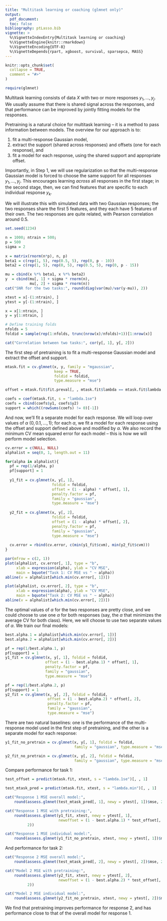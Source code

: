 ```yaml
---
title: "Multitask learning or coaching (glmnet only)"
output: 
  pdf_document:
  toc: false
bibliography: ptLasso.bib
vignette: >
  %\VignetteIndexEntry{Multitask learning or coaching}
  %\VignetteEngine{knitr::rmarkdown}
  %\VignetteEncoding{UTF-8}
  %\VignetteDepends{rpart, xgboost, survival, sparsepca, MASS}
---
```


```r
knitr::opts_chunk$set(
  collapse = TRUE,
  comment = "#>"
)
```

```r
require(glmnet)
```

Multitask learning consists of data $X$ with two or more responses $y_1, \dots, y_j$. We usually assume that there is shared signal across the responses, and that performance can be improved by jointly fitting models for the responses.

Pretraining is a natural choice for multitask learning -- it is a method to pass information between models. The overview for our approach is to:

1. fit a multi-response Gaussian model,
2. extract the support (shared across responses) and offsets (one for each response), and
3. fit a model for each response, using the shared support and appropriate offset.

Importantly, in Step 1, we will use regularization so that the multi-response Gaussian model is forced to choose the same support for all responses $y_1, \dots, y_j$. This encourages learning _across_ all responses in the first stage; in the second stage, then, we can find features that are specific to each individual response $y_k$.

We will illustrate this with simulated data with two Gaussian responses; the two responses share the first 5 features, and they each have 5 features of their own. The two responses are quite related, with Pearson correlation around 0.5. 
```r
set.seed(1234)

n = 1000; ntrain = 500;
p = 500
sigma = 2
     
x = matrix(rnorm(n*p), n, p)
beta1 = c(rep(1, 5), rep(0.5, 5), rep(0, p - 10))
beta2 = c(rep(1, 5), rep(0, 5), rep(0.5, 5), rep(0, p - 15))

mu = cbind(x %*% beta1, x %*% beta2)
y  = cbind(mu[, 1] + sigma * rnorm(n), 
           mu[, 2] + sigma * rnorm(n))
cat("SNR for the two tasks:", round(diag(var(mu)/var(y-mu)), 2))

xtest = x[-(1:ntrain), ]
ytest = y[-(1:ntrain), ]

x = x[1:ntrain, ]
y = y[1:ntrain, ]

# Define training folds
nfolds = 5
foldid = sample(rep(1:nfolds, trunc(nrow(x)/nfolds)+1))[1:nrow(x)]

cat("Correlation between two tasks:", cor(y[, 1], y[, 2]))
```


The first step of pretraining is to fit a multi-response Gaussian model and extract the offset and support.
```r
mtask.fit = cv.glmnet(x, y, family = "mgaussian", 
                      keep = TRUE, 
                      foldid = foldid,
                      type.measure = "mse")

offset = mtask.fit$fit.preval[, , mtask.fit$lambda == mtask.fit$lambda.1se]

coefs = coef(mtask.fit, s = "lambda.1se")
coefs = cbind(coefs$y1, coefs$y2)
support = which((rowSums(coefs) != 0)[-1])
```

And now, we'll fit a separate model for each response. We will loop over values of $\alpha$ ($0, 0.1, \dots, 1$); for each $\alpha$, we fit a model for each response using the offset and support defined above and modified by $\alpha$. We also record the minimum CV mean squared error for each model -- this is how we will perform model selection.
```r
cv.error = c(NULL, NULL)
alphalist = seq(0, 1, length.out = 11)

for(alpha in alphalist){
  pf = rep(1/alpha, p)
  pf[support] = 1
  
  y1_fit = cv.glmnet(x, y[, 1], 
                     foldid = foldid,
                     offset = (1 - alpha) * offset[, 1],
                     penalty.factor = pf,
                     family = "gaussian",
                     type.measure = "mse")
  
  y2_fit = cv.glmnet(x, y[, 2], 
                     foldid = foldid,
                     offset = (1 - alpha) * offset[, 2],
                     penalty.factor = pf,
                     family = "gaussian",
                     type.measure = "mse")
  
  cv.error = rbind(cv.error, c(min(y1_fit$cvm), min(y2_fit$cvm)))
}

par(mfrow = c(2, 1))
plot(alphalist, cv.error[, 1], type = "b",
     xlab = expression(alpha), ylab = "CV MSE",
     main = bquote("Task 1: CV MSE vs " ~ alpha))
abline(v = alphalist[which.min(cv.error[, 1])])

plot(alphalist, cv.error[, 2], type = "b",
     xlab = expression(alpha), ylab = "CV MSE",
     main = bquote("Task 2: CV MSE vs " ~ alpha))
abline(v = alphalist[which.min(cv.error[, 2])])

```

The optimal values of $\alpha$ for the two responses are pretty close, and we could choose to use one $\alpha$ for both responses (say, the $\alpha$ that minimizes the average CV for both class). Here, we will choose to use two separate values of $\alpha$. We train our final models:
```r
best.alpha.1 = alphalist[which.min(cv.error[, 1])]
best.alpha.2 = alphalist[which.min(cv.error[, 2])]

pf = rep(1/best.alpha.1, p)
pf[support] = 1
y1_fit = cv.glmnet(x, y[, 1], foldid = foldid,
                  offset = (1 - best.alpha.1) * offset[, 1],
                  penalty.factor = pf,
                  family = "gaussian", 
                  type.measure = "mse")

pf = rep(1/best.alpha.2, p)
pf[support] = 1
y2_fit = cv.glmnet(x, y[, 2], foldid = foldid,
                   offset = (1 - best.alpha.2) * offset[, 2],
                   penalty.factor = pf,
                   family = "gaussian",
                   type.measure = "mse")
```


There are two natural baselines: one is the performance of the multi-response model used in the first step of pretraining, and the other is a separate model for each response:
```r
y1_fit_no_pretrain = cv.glmnet(x, y[, 1], foldid = foldid, 
                               family = "gaussian", type.measure = "mse")

y2_fit_no_pretrain = cv.glmnet(x, y[, 2], foldid = foldid, 
                               family = "gaussian", type.measure = "mse")
```

Compare performance for task 1:
```r
test_offset = predict(mtask.fit, xtest, s = "lambda.1se")[, , 1]

test_mtask_pred = predict(mtask.fit, xtest, s = "lambda.min")[, , 1]

cat("Response 1 MSE overall model:", 
    round(assess.glmnet(test_mtask_pred[, 1], newy = ytest[, 1])$mse, 2))

cat("Response 1 MSE with pretraining:", 
    round(assess.glmnet(y1_fit, xtest, newy = ytest[, 1], 
                        newoffset = (1 - best.alpha.1) * test_offset[, 1])$mse, 
          2))

cat("Response 1 MSE individual model:", 
    round(assess.glmnet(y1_fit_no_pretrain, xtest, newy = ytest[, 1])$mse, 2))
```

And performance for task 2:
```r
cat("Response 2 MSE overall model:", 
    round(assess.glmnet(test_mtask_pred[, 2], newy = ytest[, 2])$mse, 2))

cat("Model 2 MSE with pretraining:", 
    round(assess.glmnet(y2_fit, xtest, newy = ytest[, 2], 
                        newoffset = (1 - best.alpha.2) * test_offset[, 2])$mse, 
          2))

cat("Model 2 MSE individual model:", 
    round(assess.glmnet(y2_fit_no_pretrain, xtest, newy = ytest[, 2])$mse, 2))
```

We find that pretraining improves performance for response 2, and has performance close to that of the overall model for response 1.